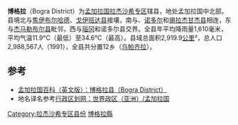 {{expand|time=2018-09-26T11:53:03+00:00}}
{{Infobox Bangladesh district
| name                    = 博格拉县
| native_name             = বগুড়া
| image_skyline           = BD Mahasthangarh1.JPG
| image_alt               =
| image_caption           = 於博格拉縣的Mahasthangarh城堡城牆
| image_map               =Bangladesh Bogra District.png
| nickname                =
| motto                   =
| pushpin_label_position  = right
| latd  = 24.78|latm  = |lats  = |latNS  =
| longd = 89.35|longm = |longs = |longEW =
| coordinates_type        =
| coordinates_display     = inline,title
| coordinates_footnotes   =
| division_name           = [[拉傑沙希專區|拉杰沙希专区]]
| established_title       =
| established_date        =
| seat_type               =
| seat                    =
| leader_party            =
| leader_title            =
| leader_name             =tarek rahman
| leader_title1           =
| leader_name1            =
| area_footnotes          =
| area_total_km2          = 2919.9
| area_metro_km2          =
| area_note               =
| elevation_footnotes     =
| elevation_m             =
| population_footnotes    =
| population_total        = 2988567
| population_as_of        = 1991
| population_rank         =
| population_demonym      =
| population_note         =
| literacy_rate           = 28.4%
| postal_code             =
| coast_km                =
| maplink                 =
| website                 = [http://banglapedia.search.com.bd/HT/B_0569.htm Banglapedia Article]
| footnotes               =
}}
'''博格拉'''（Bogra District）为[[孟加拉国|孟加拉国]][[拉傑沙希專區|拉杰沙希专区]]辖县，地处孟加拉国中北部。县境北与[[焦伊布尔哈德县|焦伊布尔哈德]]、[[戈伊班达县|戈伊班达县]]接壤，南与{{le|查兰湿地|Chalan Beel}}、[[诺多尔县|诺多尔]]和[[锡拉杰甘杰县|锡拉杰甘杰县]]相连，东与[[杰马勒布尔县|杰马勒布尔县]]毗邻，西与[[瑙冈县|瑙冈]]和诺多尔县交界。全县年平均降雨量1,610毫米，平均气温11.9°C（最低）至34.6°C（最高）。县域总面积2,919.9[[平方千米|公里]]²，总人口2,988,567人（1991），全县共分置12乡（[[乌帕齐拉|乌帕齐拉]]）。

== 参考 ==
* [https://web.archive.org/web/20120205080226/http://www.banglapedia.org/httpdocs/HT/B_0569.HTM 孟加拉国百科（英文版）：博格拉县（Bogra District）]
* 地名译名参考[http://www.xzqh.org/old/waiguo/asia/1021.htm 行政区划网：世界政区（亚洲）/孟加拉国]{{Wayback|url=http://www.xzqh.org/old/waiguo/asia/1021.htm |date=20120217212028 }}

{{孟加拉国行政区划}}
{{博格拉县行政区划}}
[[Category:拉杰沙希专区县份|Category:拉杰沙希专区县份]]
[[Category:博格拉縣|]]